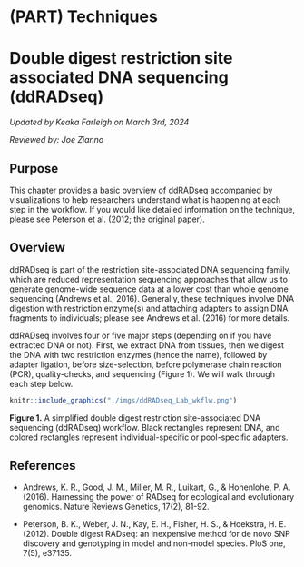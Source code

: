 # (PART) Techniques {-}
# Double digest restriction site associated DNA sequencing (ddRADseq)

*Updated by Keaka Farleigh on March 3rd, 2024*

*Reviewed by: Joe Zianno*

## Purpose

This chapter provides a basic overview of ddRADseq accompanied by visualizations to help researchers understand what is happening at each step in the workflow. If you would like detailed information on the technique, please see Peterson et al. (2012; the original paper).   

## Overview

ddRADseq is part of the restriction site-associated DNA sequencing family, which are reduced representation sequencing approaches that allow us to generate genome-wide sequence data at a lower cost than whole genome sequencing (Andrews et al., 2016). Generally, these techniques involve DNA digestion with restriction enzyme(s) and attaching adapters to assign DNA fragments to individuals; please see Andrews et al. (2016) for more details. 

ddRADseq involves four or five major steps (depending on if you have extracted DNA or not). First, we extract DNA from tissues, then we digest the DNA with two restriction enzymes (hence the name), followed by adapter ligation, before size-selection, before polymerase chain reaction (PCR), quality-checks, and sequencing (Figure 1). We will walk through each step below.   


```r
knitr::include_graphics("./imgs/ddRADseq_Lab_wkflw.png")
```

**Figure 1.** A simplified double digest restriction site-associated DNA sequencing (ddRADseq) workflow. Black rectangles represent DNA, and colored rectangles represent individual-specific or pool-specific adapters. 


## References 
  
  - Andrews, K. R., Good, J. M., Miller, M. R., Luikart, G., & Hohenlohe, P. A. (2016). Harnessing the power of RADseq for              ecological and evolutionary genomics. Nature Reviews Genetics, 17(2), 81-92.

  - Peterson, B. K., Weber, J. N., Kay, E. H., Fisher, H. S., & Hoekstra, H. E. (2012). Double digest RADseq: an inexpensive            method for de novo SNP discovery and genotyping in model and non-model species. PloS one, 7(5), e37135.



